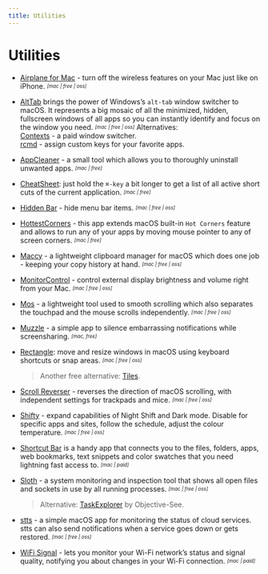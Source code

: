 ```yaml
---
title: Utilities
---
```



# Utilities

- [Airplane for Mac](https://airplanemac.carrd.co/) - turn off the wireless features on your Mac just like on iPhone. <sub><sup>*[mac | free | oss]*</sup></sub>

- [AltTab](https://alt-tab-macos.netlify.app/) brings the power of Windows’s `alt-tab` window switcher to macOS. It represents a big mosaic of all the minimized, hidden, fullscreen windows of all apps so you can instantly identify and focus on the window you need. <sub><sup>*[mac | free | oss]*</sup></sub>
  <Callout> 
  Alternatives:  
    [Contexts](https://contexts.co/) - a paid window switcher.  
    [rcmd](https://lowtechguys.com/rcmd/) - assign custom keys for your favorite apps.
  </Callout>

- [AppCleaner](https://freemacsoft.net/appcleaner/) - a small tool which allows you to thoroughly uninstall unwanted apps. <sub><sup>*[mac | free]*</sup></sub>

- [CheatSheet](https://www.mediaatelier.com/CheatSheet/): just hold the `⌘-key` a bit longer to get a list of all active short cuts of the current application. <sub><sup>*[mac | free]*</sup></sub>

- [Hidden Bar](https://apps.apple.com/app/hidden-bar/id1452453066) - hide menu bar items. <sub><sup>*[mac | free | oss]*</sup></sub>

- [HottestCorners](https://bits.ee/hottestcorners/) - this app extends macOS built-in `Hot Corners` feature and allows to run any of your apps by moving mouse pointer to any of screen corners. <sub><sup>*[mac | free]*</sup></sub>

- [Maccy](https://maccy.app/) - a lightweight clipboard manager for macOS which does one job - keeping your copy history at hand. <sub><sup>*[mac | free | oss]*</sup></sub>

- [MonitorControl](https://github.com/MonitorControl/MonitorControl) - control external display brightness and volume right from your Mac. <sub><sup>*[mac | free | oss]*</sup></sub>

- [Mos](https://mos.caldis.me/) - a lightweight tool used to smooth scrolling which also separates the touchpad and the mouse scrolls independently. <sub><sup>*[mac | free | oss]*</sup></sub>

- [Muzzle](https://muzzleapp.com/) - a simple app to silence embarrassing notifications while screensharing. <sub><sup>*[mac, free]*</sup></sub>

- [Rectangle](https://rectangleapp.com/): move and resize windows in macOS using keyboard shortcuts or snap areas. <sub><sup>*[mac | free | oss]*</sup></sub>
  > Another free alternative: [Tiles](https://www.sempliva.com/tiles/).

- [Scroll Reverser](https://pilotmoon.com/scrollreverser/) - reverses the direction of macOS scrolling, with independent settings for trackpads and mice. <sub><sup>*[mac | free | oss]*</sup></sub>

- [Shifty](https://shifty.natethompson.io/en/) - expand capabilities of Night Shift and Dark mode. Disable for specific apps and sites, follow the schedule, adjust the colour temperature. <sub><sup>*[mac | free | oss]*</sup></sub>

- [Shortcut Bar](https://fiplab.com/apps/shortcut-bar-for-mac) is a handy app that connects you to the files, folders, apps, web bookmarks, text snippets and color swatches that you need lightning fast access to. <sub><sup>*[mac | paid]*</sup></sub>

- [Sloth](https://sveinbjorn.org/sloth) - a system monitoring and inspection tool that shows all open files and sockets in use by all running processes. <sub><sup>*[mac | free | oss]*</sup></sub>
  > Alternative: [TaskExplorer](https://objective-see.com/products/taskexplorer.html) by Objective-See.

- [stts](https://github.com/inket/stts) - a simple macOS app for monitoring the status of cloud services. stts can also send notifications when a service goes down or gets restored. <sub><sup>*[mac | free | oss]*</sup></sub>

- [WiFi Signal](https://www.intuitibits.com/products/wifisignal/) - lets you monitor your Wi-Fi network’s status and signal quality, notifying you about changes in your Wi-Fi connection. <sub><sup>*[mac | paid]*</sup></sub>
